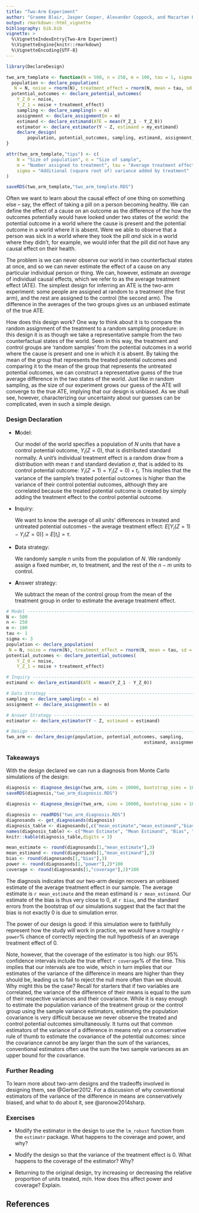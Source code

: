 ```yaml
---
title: "Two-Arm Experiment"
author: "Graeme Blair, Jasper Cooper, Alexander Coppock, and Macartan Humphreys"
output: rmarkdown::html_vignette
bibliography: bib.bib
vignette: >
  %\VignetteIndexEntry{Two-Arm Experiment}
  %\VignetteEngine{knitr::rmarkdown}
  %\VignetteEncoding{UTF-8}
---
```



```r
library(DeclareDesign)

two_arm_template <- function(N = 500, n = 250, m = 100, tau = 1, sigma = 1) {
  population <- declare_population( 
   N = N, noise = rnorm(N), treatment_effect = rnorm(N, mean = tau, sd = sigma))
  potential_outcomes <- declare_potential_outcomes(
  	Y_Z_0 = noise, 
  	Y_Z_1 = noise + treatment_effect)
	sampling <- declare_sampling(n = n)
	assignment <- declare_assignment(m = m)
	estimand <- declare_estimand(ATE = mean(Y_Z_1 - Y_Z_0))
	estimator <- declare_estimator(Y ~ Z, estimand = my_estimand)
	declare_design(
		population, potential_outcomes, sampling, estimand, assignment, reveal_outcomes, estimator)
}

attr(two_arm_template,"tips") <- c(
	N = "Size of population", n = "Size of sample", 
	m = "Number assigned to treatment", tau = "Average treatment effect", 
	sigma = "Additional (square root of) variance added by treatment"
)

saveRDS(two_arm_template,"two_arm_template.RDS")

```


Often we want to learn about the causal effect of one thing on something else -- say, the effect of taking a pill on a person becoming healthy. We can define the effect of a cause on an outcome as the difference of the how the outcomes potentially would have looked under two states of the world: the potential outcome in a world where the cause is present and the potential outcome in a world where it is absent. Were we able to observe that a person was sick in a world where they took the pill *and* sick in a world where they didn't, for example, we would infer that the pill did not have any causal effect on their health.

The problem is we can never observe our world in two counterfactual states at once, and so we can never estimate the effect of a cause on any particular individual person or thing. We can, however, estimate an *average* of individual causal effects, which we refer to as the average treatment effect (ATE). The simplest design for inferring an ATE is the two-arm experiment: some people are assigned at random to a treatment (the first arm), and the rest are assigned to the control (the second arm). The difference in the averages of the two groups gives us an unbiased estimate of the true ATE.

How does this design work? One way to think about it is to compare the random assignment of the treatment to a random sampling procedure: in this design it is as though we take a representative sample from the two counterfactual states of the world. Seen in this way, the treatment and control groups are 'random samples' from the potential outcomes in a world where the cause is present and one in which it is absent. By taking the mean of the group that represents the treated potential outcomes and comparing it to the mean of the group that represents the untreated potential outcomes, we can construct a representative guess of the true average difference in the two states of the world. Just like in random sampling, as the size of our experiment grows our guess of the ATE will converge to the true ATE, implying that our design is unbiased. As we shall see, however, characterizing our uncertainty about our guesses can be complicated, even in such a simple design.  

### Design Declaration

- **M**odel: 
    
    Our model of the world specifies a population of $N$ units that have a control potential outcome, $Y_i(Z = 0)$, that is distributed standard normally. A unit's individual treatment effect is a random draw from a distribution with mean $\tau$ and standard deviation $\sigma$, that is added to its control potential outcome: $Y_i(Z = 1) = Y_i(Z = 0) + t_i$. This implies that the variance of the sample's treated potential outcomes is higher than the variance of their control potential outcomes, although they are correlated because the treated potential outcome is created by simply adding the treatment effect to the control potential outcome. 
  
- **I**nquiry: 
    
    We want to know the average of all units' differences in treated and untreated potential outcomes -- the average treatment effect: $E[Y_i(Z = 1) - Y_i(Z = 0)] = E[t_i] = \tau$.  

- **D**ata strategy: 
    
    We randomly sample $n$ units from the population of $N$. We randomly assign a fixed number, $m$, to treatment, and the rest of the $n-m$ units to control.

- **A**nswer strategy: 
    
    We subtract the mean of the control group from the mean of the treatment group in order to estimate the average treatment effect.


```r
# Model ------------------------------------------------------------------------
N <- 500
n <- 250
m <- 100
tau <- 1
sigma <- 3
population <- declare_population( 
 N = N, noise = rnorm(N), treatment_effect = rnorm(N, mean = tau, sd = sigma))
potential_outcomes <- declare_potential_outcomes(
	Y_Z_0 = noise, 
	Y_Z_1 = noise + treatment_effect)

# Inquiry ----------------------------------------------------------------------
estimand <- declare_estimand(ATE = mean(Y_Z_1 - Y_Z_0))

# Data Strategy ----------------------------------------------------------------
sampling <- declare_sampling(n = n)
assignment <- declare_assignment(m = m)

# Answer Strategy --------------------------------------------------------------
estimator <- declare_estimator(Y ~ Z, estimand = estimand)

# Design -----------------------------------------------------------------------
two_arm <- declare_design(population, potential_outcomes, sampling, 
													estimand, assignment, reveal_outcomes, estimator)
```


### Takeaways 

With the design declared we can run a diagnosis from Monte Carlo simulations of the design:

```r
diagnosis <- diagnose_design(two_arm, sims = 10000, bootstrap_sims = 1000)
saveRDS(diagnosis,"two_arm_diagnosis.RDS")
```


```r
diagnosis <- diagnose_design(two_arm, sims = 10000, bootstrap_sims = 1000)
```

```r
diagnosis <- readRDS("two_arm_diagnosis.RDS")
diagnosands <- get_diagnosands(diagnosis)
diagnosis_table <- diagnosands[,c("mean_estimate","mean_estimand","bias","se(bias)","power","se(power)","coverage","se(coverage)")]
names(diagnosis_table) <- c("Mean Estimate", "Mean Estimand", "Bias", "SE(Bias)", "Power", "SE(Power)", "Coverage", "SE(Coverage)")
knitr::kable(diagnosis_table,digits = 3)

mean_estimate <- round(diagnosands[1,"mean_estimate"],3)
mean_estimand <- round(diagnosands[1,"mean_estimand"],3)
bias <- round(diagnosands[1,"bias"],3)
power <- round(diagnosands[1,"power"],2)*100
coverage <- round(diagnosands[1,"coverage"],2)*100
```

The diagnosis indicates that our two-arm design recovers an unbiased estimate of the average treatment effect in our sample. The average estimate is `r mean_estimate` and the mean estimand is `r mean_estimand`. Our estimate of the bias is thus very close to 0, at `r bias`, and the standard errors from the bootstrap of our simulations suggest that the fact that the bias is not exactly 0 is due to simulation error. 

The power of our design is good: if this simulation were to faithfully represent how the study will work in practice, we would have a roughly `r power`\% chance of correctly rejecting the null hypothesis of an average treatment effect of 0. 

Note, however, that the coverage of the estimator is too high: our 95\% confidence intervals include the true effect `r coverage`\% of the time. This implies that our intervals are too wide, which in turn implies that our estimates of the variance of the difference in means are higher than they should be, leading us to fail to reject the null more often than we should. Why might this be the case? Recall for starters that if two variables are correlated, the variance of the difference of their means is equal to the sum of their respective variances and their covariance. While it is easy enough to estimate the population variance of the treatment group or the control group using the sample variance estimators, estimating the population covariance is very difficult because we never observe the treated and control potential outcomes simultaneously. It turns out that common estimators of the variance of a difference in means rely on a conservative rule of thumb to estimate the covariance of the potential outcomes: since the covariance cannot be any larger than the sum of the variances, conventional estimators often use the sum the two sample variances as an upper bound for the covariance.  

### Further Reading

To learn more about two-arm designs and the tradeoffs involved in designing them, see @Gerber2012. For a discussion of why conventional estimators of the variance of the difference in means are conservatively biased, and what to do about it, see @aronow2014sharp. 

### Exercises

 - Modify the estimator in the design to use the `lm_robust` function from the `estimatr` package. What happens to the coverage and power, and why?

 - Modify the design so that the variance of the treatment effect is 0. What happens to the coverage of the estimator? Why?
 
 - Returning to the original design, try increasing or decreasing the relative proportion of units treated, $m/n$. How does this affect power and coverage? Explain.




## References {-}





























